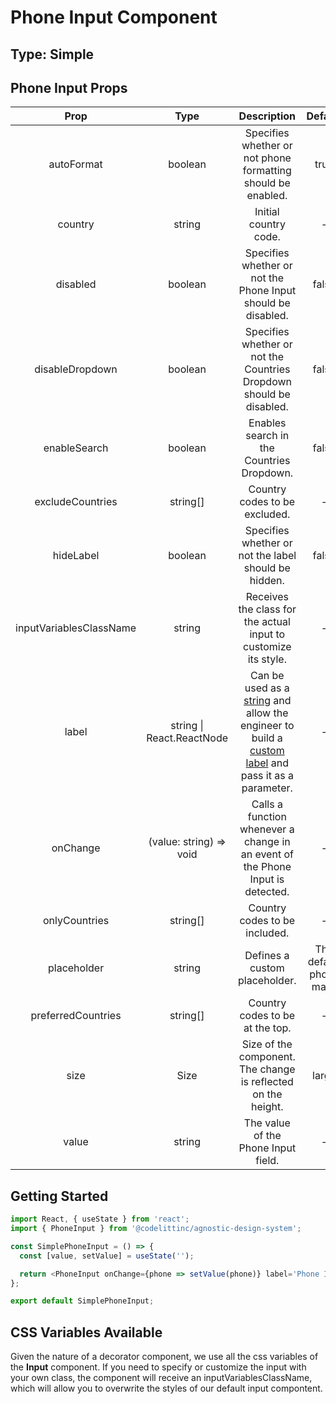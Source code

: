 # Phone Input Component

## Type: Simple

## Phone Input Props

|        Prop                 |           Type            |                                                                                                                                      Description                                                                                                                                       |        Default         | Mandatory |
| :-------------------------: | :-----------------------: | :------------------------------------------------------------------------------------------------------------------------------------------------------------------------------------------------------------------------------------------------------------------------------------: | :--------------------: | :-------: |
|        autoFormat           |          boolean          |                                                                                                              Specifies whether or not phone formatting should be enabled.                                                                                                              |          true          |   false   |
|         country             |          string           |                                                                                                                                 Initial country code.                                                                                                                                  |           -            |   false   |
|         disabled            |          boolean          |                                                                                                              Specifies whether or not the Phone Input should be disabled.                                                                                                              |         false          |   false   |
|      disableDropdown        |          boolean          |                                                                                                          Specifies whether or not the Countries Dropdown should be disabled.                                                                                                           |         false          |   false   |
|        enableSearch         |          boolean          |                                                                                                                       Enables search in the Countries Dropdown.                                                                                                                        |         false          |   false   |
|      excludeCountries       |         string[]          |                                                                                                                             Country codes to be excluded.                                                                                                                              |           -            |   false   |
|         hideLabel           |          boolean          |                                                                                                                  Specifies whether or not the label should be hidden.                                                                                                                  |         false          |   false   |
|     inputVariablesClassName |          string           |                                                                                                                  Receives the class for the actual input to customize its style.                                                                                                       |           -            |   false   |
|           label             | string \| React.ReactNode | Can be used as a [string](https://design-system.codelitt.dev/?path=/story/components-input--default-with-label-text) and allow the engineer to build a [custom label](https://design-system.codelitt.dev/?path=/story/components-input--with-custom-label) and pass it as a parameter. |           -            |   false   |
|          onChange           |  (value: string) => void  |                                                                                                     Calls a function whenever a change in an event of the Phone Input is detected.                                                                                                     |           -            |   false   |
|       onlyCountries         |         string[]          |                                                                                                                             Country codes to be included.                                                                                                                              |           -            |   false   |
|        placeholder          |          string           |                                                                                                                             Defines a custom placeholder.                                                                                                                              | The default phone mask |   false   |
|     preferredCountries      |         string[]          |                                                                                                                            Country codes to be at the top.                                                                                                                             |           -            |   false   |
|            size             |           Size            |                                                                                                             Size of the component. The change is reflected on the height.                                                                                                              |         large          |   true    |
|           value             |          string           |                                                                                                                          The value of the Phone Input field.                                                                                                                           |           -            |   false   |

## Getting Started

```javascript
import React, { useState } from 'react';
import { PhoneInput } from '@codelittinc/agnostic-design-system';

const SimplePhoneInput = () => {
  const [value, setValue] = useState('');

  return <PhoneInput onChange={phone => setValue(phone)} label='Phone Input' value={value} />;
};

export default SimplePhoneInput;
```

## CSS Variables Available

Given the nature of a decorator component, we use all the css variables of the **Input** component. 
If you need to specify or customize the input with your own class, the component will receive an inputVariablesClassName, which will allow you to overwrite the styles of our default input compontent.